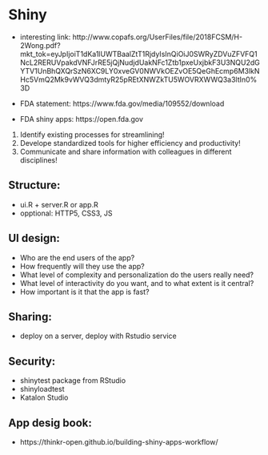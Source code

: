 # Shiny

- interesting link: http://www.copafs.org/UserFiles/file/2018FCSM/H-2Wong.pdf?mkt_tok=eyJpIjoiT1dKa1lUWTBaalZtT1RjdyIsInQiOiJ0SWRyZDVuZFVFQ1NcL2RERUVpakdVNFJrRE5jQjNudjdUakNFc1Ztb1pxeUxjbkF3U3NQU2dGYTV1UnBhQXQrSzN6XC9LY0xveGV0NWVkOEZvOE5QeGhEcmp6M3lkNHc5VmQ2Mk9vWVQ3dmtyR25pREtXNWZkTU5WOVRXWWQ3a3ltIn0%3D

- FDA statement: https://www.fda.gov/media/109552/download
- FDA shiny apps: https://open.fda.gov

1. Identify existing processes for streamlining!
2. Develope standardized tools for higher efficiency and productivity!
3. Communicate and share information with colleagues in different disciplines!

## Structure:
- ui.R + server.R or app.R
- opptional: HTTP5, CSS3, JS

## UI design:
- Who are the end users of the app?
- How frequently will they use the app?
- What level of complexity and personalization do the users really need?
- What level of interactivity do you want, and to what extent is it central?
- How important is it that the app is fast?

## Sharing:
- deploy on a server, deploy with Rstudio service

## Security:
- shinytest package from RStudio
- shinyloadtest
- Katalon Studio

## App desig book: 
- https://thinkr-open.github.io/building-shiny-apps-workflow/
